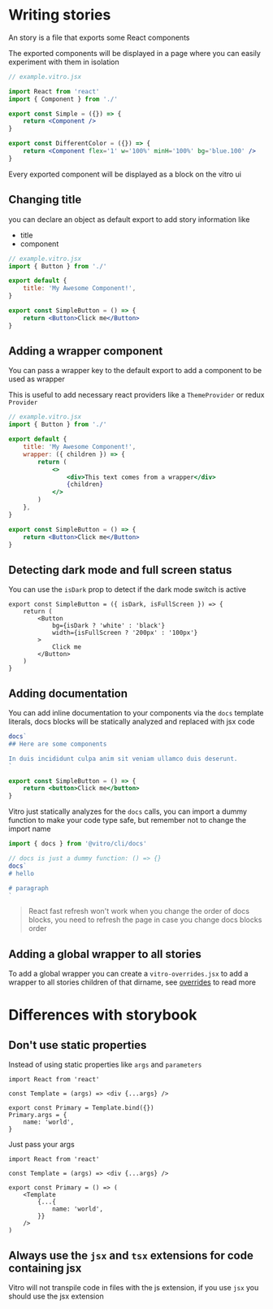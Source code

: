 # Writing stories

An story is a file that exports some React components

The exported components will be displayed in a page where you can easily experiment with them in isolation

```jsx
// example.vitro.jsx

import React from 'react'
import { Component } from './'

export const Simple = ({}) => {
    return <Component />
}

export const DifferentColor = ({}) => {
    return <Component flex='1' w='100%' minH='100%' bg='blue.100' />
}
```

Every exported component will be displayed as a block on the vitro ui

## Changing title

you can declare an object as default export to add story information like

-   title
-   component

```jsx
// example.vitro.jsx
import { Button } from './'

export default {
    title: 'My Awesome Component!',
}

export const SimpleButton = () => {
    return <Button>Click me</Button>
}
```

## Adding a wrapper component

You can pass a wrapper key to the default export to add a component to be used as wrapper

This is useful to add necessary react providers like a `ThemeProvider` or redux `Provider`

```jsx
// example.vitro.jsx
import { Button } from './'

export default {
    title: 'My Awesome Component!',
    wrapper: ({ children }) => {
        return (
            <>
                <div>This text comes from a wrapper</div>
                {children}
            </>
        )
    },
}

export const SimpleButton = () => {
    return <Button>Click me</Button>
}
```

## Detecting dark mode and full screen status

You can use the `isDark` prop to detect if the dark mode switch is active

```tsx
export const SimpleButton = ({ isDark, isFullScreen }) => {
    return (
        <Button
            bg={isDark ? 'white' : 'black'}
            width={isFullScreen ? '200px' : '100px'}
        >
            Click me
        </Button>
    )
}
```

## Adding documentation

You can add inline documentation to your components via the `docs` template literals, docs blocks will be statically analyzed and replaced with jsx code

```jsx
docs`
## Here are some components

In duis incididunt culpa anim sit veniam ullamco duis deserunt.
`

export const SimpleButton = () => {
    return <button>Click me</button>
}
```

Vitro just statically analyzes for the `docs` calls, you can import a dummy function to make your code type safe, but remember not to change the import name

```ts
import { docs } from '@vitro/cli/docs'

// docs is just a dummy function: () => {}
docs`
# hello

# paragraph
`
```

> React fast refresh won't work when you change the order of docs blocks, you need to refresh the page in case you change docs blocks order

## Adding a global wrapper to all stories

To add a global wrapper you can create a `vitro-overrides.jsx` to add a wrapper to all stories children of that dirname, see [overrides](/basics/overrides) to read more

# Differences with storybook

## Don't use static properties

Instead of using static properties like `args` and `parameters`

```tsx
import React from 'react'

const Template = (args) => <div {...args} />

export const Primary = Template.bind({})
Primary.args = {
    name: 'world',
}
```

Just pass your args

```tsx
import React from 'react'

const Template = (args) => <div {...args} />

export const Primary = () => (
    <Template
        {...{
            name: 'world',
        }}
    />
)
```

## Always use the `jsx` and `tsx` extensions for code containing jsx

Vitro will not transpile code in files with the js extension, if you use `jsx` you should use the jsx extension
